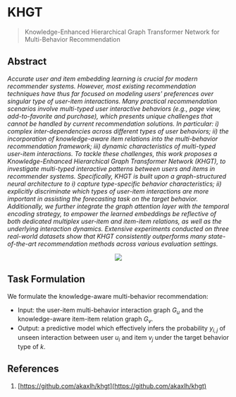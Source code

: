 # KHGT

> Knowledge-Enhanced Hierarchical Graph Transformer Network for Multi-Behavior Recommendation

## Abstract

*Accurate user and item embedding learning is crucial for modern recommender systems. However, most existing recommendation techniques have thus far focused on modeling users' preferences over singular type of user-item interactions. Many practical recommendation scenarios involve multi-typed user interactive behaviors (e.g., page view, add-to-favorite and purchase), which presents unique challenges that cannot be handled by current recommendation solutions. In particular: i) complex inter-dependencies across different types of user behaviors; ii) the incorporation of knowledge-aware item relations into the multi-behavior recommendation framework; iii) dynamic characteristics of multi-typed user-item interactions. To tackle these challenges, this work proposes a Knowledge-Enhanced Hierarchical Graph Transformer Network (KHGT), to investigate multi-typed interactive patterns between users and items in recommender systems. Specifically, KHGT is built upon a graph-structured neural architecture to i) capture type-specific behavior characteristics; ii) explicitly discriminate which types of user-item interactions are more important in assisting the forecasting task on the target behavior. Additionally, we further integrate the graph attention layer with the temporal encoding strategy, to empower the learned embeddings be reflective of both dedicated multiplex user-item and item-item relations, as well as the underlying interaction dynamics. Extensive experiments conducted on three real-world datasets show that KHGT consistently outperforms many state-of-the-art recommendation methods across various evaluation settings.*

<p><center><img src='https://github.com/recohut/graph-embeddings/raw/3ae14e9b7e26389dede9d33d96465a674b8acd21/docs/_images/C503513_1.png'/></center></p>

## Task Formulation

We formulate the knowledge-aware multi-behavior recommendation:

- Input: the user-item multi-behavior interaction graph $G_u$ and the knowledge-aware item-item relation graph $G_v$.
- Output: a predictive model which effectively infers the probability $y_{i,j}$ of unseen interaction between user $u_i$ and item $v_j$ under the target behavior type of $k$.

## References

1. [https://github.com/akaxlh/khgt](https://github.com/akaxlh/khgt)